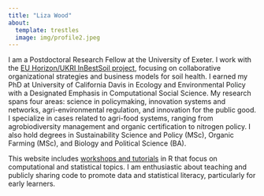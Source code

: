 ```yaml
---
title: "Liza Wood"
about:
  template: trestles
  image: img/profile2.jpeg
---
```


I am a Postdoctoral Research Fellow at the University of Exeter. I work with the [EU Horizon/UKRI InBestSoil project](https://gtr.ukri.org/projects?ref=10056474), focusing on collaborative organizational strategies and business models for soil health. I earned my PhD at University of California Davis in Ecology and Environmental Policy with a Designated Emphasis in Computational Social Science. My research spans four areas: science in policymaking, innovation systems and networks, agri-environmental regulation, and innovation for the public good. I specialize in cases related to agri-food systems, ranging from agrobiodiversity management and organic certification to nitrogen policy. I also hold degrees in Sustainability Science and Policy (MSc), Organic Farming (MSc), and Biology and Political Science (BA).  


This website includes [workshops and tutorials](workshops.html) in R that focus on computational and statistical topics. I am enthusiastic about teaching and publicly sharing code to promote data and statistical literacy, particularly for early learners.

<!-- Google tag (gtag.js) -->
<script async src="https://www.googletagmanager.com/gtag/js?id=G-HJX1JG1FCV"></script>
<script>
  window.dataLayer = window.dataLayer || [];
  function gtag(){dataLayer.push(arguments);}
  gtag('js', new Date());

  gtag('config', 'G-HJX1JG1FCV');
</script>
